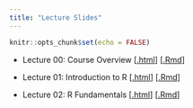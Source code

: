 ```yaml
---
title: "Lecture Slides"
---
```


```r
knitr::opts_chunk$set(echo = FALSE)
```

* Lecture 00: Course Overview [[.html](files/slides/00_course-overview.html)] [[.Rmd](https://raw.githubusercontent.com/svteichman/STAT302-WIN2022/main/files/slides/00_course-overview.Rmd)]

* Lecture 01: Introduction to R [[.html](files/slides/01_intro-to-R.html)] [[.Rmd](https://raw.githubusercontent.com/svteichman/STAT302-WIN2022/main/files/slides/01_intro-to-R.Rmd)]

* Lecture 02: R Fundamentals [[.html](files/slides/02_fundamentals.html)] [[.Rmd](https://raw.githubusercontent.com/svteichman/STAT302-WIN2022/main/files/slides/02_fundamentals.Rmd)]

\begin{comment}

* Lecture 03: Data Visualization and Manipulation [[.html](files/slides/03_datavizmanip.html)] [[.Rmd](https://raw.githubusercontent.com/svteichman/STAT302-WIN2022/main/files/slides/03_datavizmanip.Rmd)]

* Lecture 04: Strings, Factors, and Dates [[.html](files/slides/04_stringsfactors.html)] [[.Rmd](https://raw.githubusercontent.com/svteichman/STAT302-WIN2022/main/files/slides/04_stringsfactors.Rmd)]

* Lecture 05: Regression and Inference [[.html](files/slides/05_inference.html)] [[.Rmd](https://raw.githubusercontent.com/svteichman/STAT302-WIN2022/main/files/slides/05_inference.Rmd)]

* Lecture 06: Application: SVD and PCA [[.html](files/slides/06_svdpca.html)] [[.Rmd](https://raw.githubusercontent.com/svteichman/STAT302-WIN2022/main/files/slides/06_svdpca.Rmd)]

* Lecture 07: Debugging and Git [[.html](files/slides/07_debuggit.html)] [[.Rmd](https://raw.githubusercontent.com/svteichman/STAT302-WIN2022/main/files/slides/07_debuggit.html)]

* Lecture 08: Application: Resampling [[.html](files/slides/08_resample-bayes.html)] [[.Rmd](https://raw.githubusercontent.com/svteichman/STAT302-WIN2022/main/files/slides/08_resample-bayes.html)]

* Lecture 09: Application: Prediction [[.html](files/slides/09_prediction.html)] [[.Rmd](https://raw.githubusercontent.com/svteichman/STAT302-WIN2022/main/files/slides/09_prediction.html)]

* Lecture 10: R Package Development [[.html](files/slides/10_package.html)] [[.Rmd](https://raw.githubusercontent.com/svteichman/STAT302-WIN2022/main/files/slides/10_package.html)]

\end{comment}